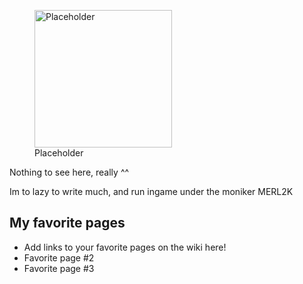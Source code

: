 [[File:Placeholder|thumb|220px]]

Nothing to see here, really ^^

Im to lazy to write much, and run ingame under the moniker MERL2K

==My favorite pages==

* Add links to your favorite pages on the wiki here!
* Favorite page #2
* Favorite page #3